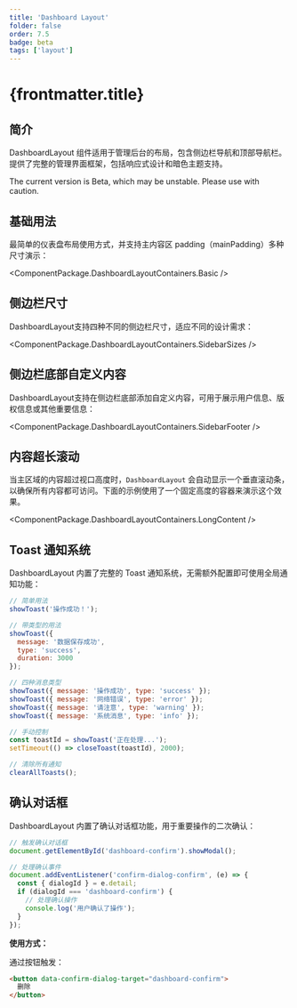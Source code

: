 ```yaml
---
title: 'Dashboard Layout'
folder: false
order: 7.5
badge: beta
tags: ['layout']
---
```



# {frontmatter.title}

## 简介

DashboardLayout 组件适用于管理后台的布局，包含侧边栏导航和顶部导航栏。提供了完整的管理界面框架，包括响应式设计和暗色主题支持。

<Alert type="warning" closable={false}>
  The current version is Beta, which may be unstable. Please use with caution.
</Alert>

## 基础用法

最简单的仪表盘布局使用方式，并支持主内容区 padding（mainPadding）多种尺寸演示：

<ComponentPackage.DashboardLayoutContainers.Basic />

## 侧边栏尺寸

DashboardLayout支持四种不同的侧边栏尺寸，适应不同的设计需求：

<ComponentPackage.DashboardLayoutContainers.SidebarSizes />

## 侧边栏底部自定义内容

DashboardLayout支持在侧边栏底部添加自定义内容，可用于展示用户信息、版权信息或其他重要信息：

<ComponentPackage.DashboardLayoutContainers.SidebarFooter />

## 内容超长滚动

当主区域的内容超过视口高度时，`DashboardLayout`
会自动显示一个垂直滚动条，以确保所有内容都可访问。下面的示例使用了一个固定高度的容器来演示这个效果。

<ComponentPackage.DashboardLayoutContainers.LongContent />

## Toast 通知系统

DashboardLayout 内置了完整的 Toast 通知系统，无需额外配置即可使用全局通知功能：

```javascript
// 简单用法
showToast('操作成功！');

// 带类型的用法
showToast({
  message: '数据保存成功',
  type: 'success',
  duration: 3000
});

// 四种消息类型
showToast({ message: '操作成功', type: 'success' });
showToast({ message: '网络错误', type: 'error' });
showToast({ message: '请注意', type: 'warning' });
showToast({ message: '系统消息', type: 'info' });

// 手动控制
const toastId = showToast('正在处理...');
setTimeout(() => closeToast(toastId), 2000);

// 清除所有通知
clearAllToasts();
```

## 确认对话框

DashboardLayout 内置了确认对话框功能，用于重要操作的二次确认：

```javascript
// 触发确认对话框
document.getElementById('dashboard-confirm').showModal();

// 处理确认事件
document.addEventListener('confirm-dialog-confirm', (e) => {
  const { dialogId } = e.detail;
  if (dialogId === 'dashboard-confirm') {
    // 处理确认操作
    console.log('用户确认了操作');
  }
});
```

**使用方式：**

通过按钮触发：
```html
<button data-confirm-dialog-target="dashboard-confirm">
  删除
</button>
```
